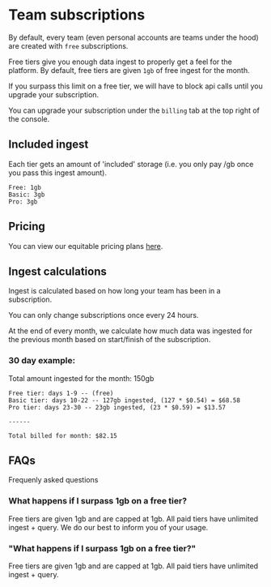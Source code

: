 # Team subscriptions

By default, every team (even personal accounts are teams under the hood) are created with `free` subscriptions.

Free tiers give you enough data ingest to properly get a feel for the platform. By default, free tiers are given `1gb` of free ingest for the month.

If you surpass this limit on a free tier, we will have to block api calls until you upgrade your subscription.

You can upgrade your subscription under the `billing` tab at the top right of the console.

## Included ingest

Each tier gets an amount of 'included' storage (i.e. you only pay /gb once you pass this ingest amount).

```
Free: 1gb
Basic: 3gb
Pro: 3gb
```

## Pricing

You can view our equitable pricing plans [here](https://moonbasehq.com/pricing).


## Ingest calculations

Ingest is calculated based on how long your team has been in a subscription.

You can only change subscriptions once every 24 hours.

At the end of every month, we calculate how much data was ingested for the previous month based on start/finish of the subscription.

### 30 day example:

Total amount ingested for the month: 150gb

```
Free tier: days 1-9 -- (free)
Basic tier: days 10-22 -- 127gb ingested, (127 * $0.54) = $68.58
Pro tier: days 23-30 -- 23gb ingested, (23 * $0.59) = $13.57

------

Total billed for month: $82.15
```

## FAQs

Frequenly asked questions

### What happens if I surpass 1gb on a free tier?

Free tiers are given 1gb and are capped at 1gb. All paid tiers have unlimited ingest + query. We do our best to inform you of your usage.

### "What happens if I surpass 1gb on a free tier?"

Free tiers are given 1gb and are capped at 1gb. All paid tiers have unlimited ingest + query.